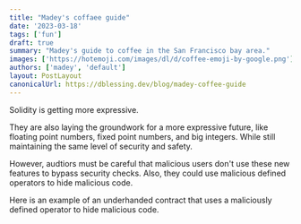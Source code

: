 ```yaml
---
title: "Madey's coffaee guide"
date: '2023-03-18'
tags: ['fun']
draft: true
summary: "Madey's guide to coffee in the San Francisco bay area."
images: ['https://hotemoji.com/images/dl/d/coffee-emoji-by-google.png']
authors: ['madey', 'default']
layout: PostLayout
canonicalUrl: https://dblessing.dev/blog/madey-coffee-guide
---
```


Solidity is getting more expressive.

They are also laying the groundwork for a more expressive future, like floating point numbers, fixed point numbers, and big integers.
While still maintaining the same level of security and safety.

However, audtiors must be careful that malicious users don't use these new features to bypass security checks.
Also, they could use malicious defined operators to hide malicious code.

Here is an example of an underhanded contract that uses a maliciously defined operator to hide malicious code.

```

```
